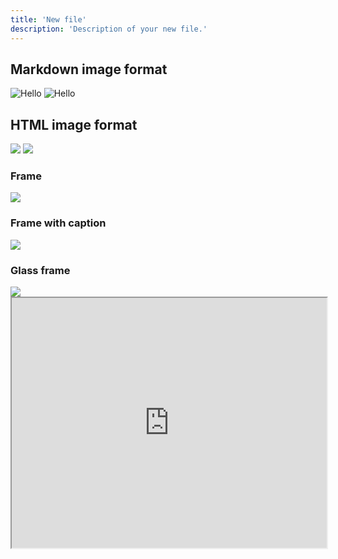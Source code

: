 ```yaml
---
title: 'New file'
description: 'Description of your new file.'
---
```


## Markdown image format
![Hello](/logo/dark.svg)
![Hello](/logo/light.svg)

## HTML image format
<img src="/logo/dark.svg" />
<img src="/logo/light.svg" />

### Frame

<Frame>
  <img src="/logo/light.svg" />
</Frame>

### Frame with caption

<Frame caption="Caption Text">
  <img src="/logo/light.svg" />
</Frame>

### Glass frame

<Frame type="glass">
  <img src="/logo/light.svg" />
</Frame>

<iframe src="https://docs.dynamic.xyz/quickstart" width="100%" height="400px"/>

<iframe src="https://readme-embeds.dynamic.xyz/quickstart" width="100%" height="400px"/>